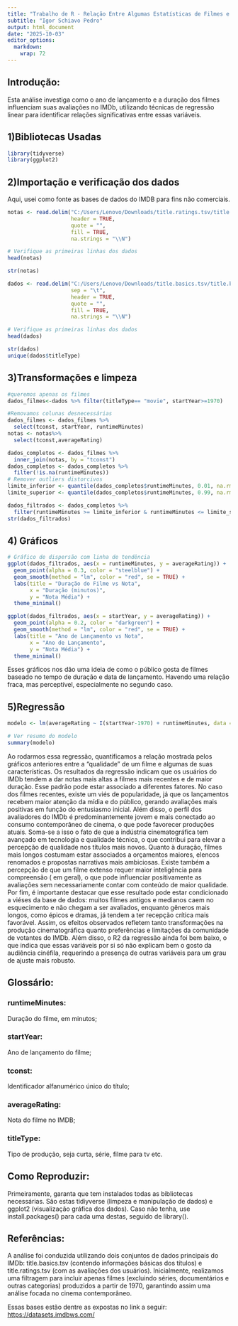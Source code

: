 ---
title: "Trabalho de R - Relação Entre Algumas Estatísticas de Filmes e sua Percepção pelo Público"
subtitle: "Igor Schiavo Pedro"
output: html_document
date: "2025-10-03"
editor_options: 
  markdown: 
    wrap: 72
---

## Introdução:

Esta análise investiga como o ano de lançamento e a duração dos filmes
influenciam suas avaliações no IMDb, utilizando técnicas de regressão
linear para identificar relações significativas entre essas variáveis.

## 1)Bibliotecas Usadas

```{r}
library(tidyverse)
library(ggplot2)
```

## 2)Importação e verificação dos dados 
Aqui, usei como fonte as bases de dados do IMDB para fins não comerciais.

```{r}
notas <- read.delim("C:/Users/Lenovo/Downloads/title.ratings.tsv/title.ratings.tsv", sep = "\t", 
                    header = TRUE,
                    quote = "", 
                    fill = TRUE,
                    na.strings = "\\N")

# Verifique as primeiras linhas dos dados
head(notas)

str(notas)

dados <- read.delim("C:/Users/Lenovo/Downloads/title.basics.tsv/title.basics.tsv", 
                    sep = "\t", 
                    header = TRUE,
                    quote = "", 
                    fill = TRUE,
                    na.strings = "\\N")

# Verifique as primeiras linhas dos dados
head(dados)

str(dados)
unique(dados$titleType)
```

## 3)Transformações e limpeza

```{r}
#queremos apenas os filmes
dados_filmes<-dados %>% filter(titleType== "movie", startYear>=1970)

#Removamos colunas desnecessárias
dados_filmes <- dados_filmes %>%
  select(tconst, startYear, runtimeMinutes)
notas <- notas%>%
  select(tconst,averageRating)

dados_completos <- dados_filmes %>%
  inner_join(notas, by = "tconst")
dados_completos <- dados_completos %>%
  filter(!is.na(runtimeMinutes))
# Remover outliers distorcivos
limite_inferior <- quantile(dados_completos$runtimeMinutes, 0.01, na.rm = TRUE)
limite_superior <- quantile(dados_completos$runtimeMinutes, 0.99, na.rm = TRUE)

dados_filtrados <- dados_completos %>%
  filter(runtimeMinutes >= limite_inferior & runtimeMinutes <= limite_superior)
str(dados_filtrados)
```

## 4) Gráficos

```{r}
# Gráfico de dispersão com linha de tendência
ggplot(dados_filtrados, aes(x = runtimeMinutes, y = averageRating)) +
  geom_point(alpha = 0.3, color = "steelblue") +
  geom_smooth(method = "lm", color = "red", se = TRUE) +
  labs(title = "Duração do Filme vs Nota",
       x = "Duração (minutos)",
       y = "Nota Média") +
  theme_minimal()
```

```{r}
ggplot(dados_filtrados, aes(x = startYear, y = averageRating)) +
  geom_point(alpha = 0.2, color = "darkgreen") +
  geom_smooth(method = "lm", color = "red", se = TRUE) +
  labs(title = "Ano de Lançamento vs Nota",
       x = "Ano de Lançamento",
       y = "Nota Média") +
  theme_minimal()
```

Esses gráficos nos dão uma ideia de como o público gosta de filmes
baseado no tempo de duração e data de lançamento. Havendo uma relação
fraca, mas perceptível, especialmente no segundo caso.

## 5)Regressão

```{r}
modelo <- lm(averageRating ~ I(startYear-1970) + runtimeMinutes, data = dados_filtrados)

# Ver resumo do modelo
summary(modelo)
```

Ao rodarmos essa regressão, quantificamos a relação mostrada pelos
gráficos anteriores entre a "qualidade" de um filme e algumas de suas
características. Os resultados da regressão indicam que os usuários do
IMDb tendem a dar notas mais altas a filmes mais recentes e de maior
duração. Esse padrão pode estar associado a diferentes fatores. No caso
dos filmes recentes, existe um viés de popularidade, já que os
lançamentos recebem maior atenção da mídia e do público, gerando
avaliações mais positivas em função do entusiasmo inicial. Além disso, o
perfil dos avaliadores do IMDb é predominantemente jovem e mais
conectado ao consumo contemporâneo de cinema, o que pode favorecer
produções atuais. Soma-se a isso o fato de que a indústria
cinematográfica tem avançado em tecnologia e qualidade técnica, o que
contribui para elevar a percepção de qualidade nos títulos mais novos.
Quanto à duração, filmes mais longos costumam estar associados a
orçamentos maiores, elencos renomados e propostas narrativas mais
ambiciosas. Existe também a percepção de que um filme extenso requer
maior inteligência para compreensão ( em geral), o que pode influenciar
positivamente as avaliações sem necessariamente contar com conteúdo de
maior qualidade. Por fim, é importante destacar que esse resultado pode
estar condicionado a viéses da base de dados: muitos filmes antigos e
medianos caem no esquecimento e não chegam a ser avaliados, enquanto
gêneros mais longos, como épicos e dramas, já tendem a ter recepção
crítica mais favorável. Assim, os efeitos observados refletem tanto
transformações na produção cinematográfica quanto preferências e
limitações da comunidade de votantes do IMDb. Além disso, o R2 da
regressão ainda foi bem baixo, o que indica que essas variáveis por si
só não explicam bem o gosto da audiência cinéfila, requerindo a presença
de outras variáveis para um grau de ajuste mais robusto.

## Glossário:

### runtimeMinutes:

Duração do filme, em minutos;

### startYear:

Ano de lançamento do filme;

### tconst:

Identificador alfanumérico único do título;

### averageRating:

Nota do filme no IMDB;

### titleType:

Tipo de produção, seja curta, série, filme para tv etc.

## Como Reproduzir:

Primeiramente, garanta que tem instalados todas as bibliotecas
necessárias. São estas tidiyverse (limpeza e manipulação de dados) e
ggplot2 (visualização gráfica dos dados). Caso não tenha, use
install.packages() para cada uma destas, seguido de library().

## Referências:

A análise foi conduzida utilizando dois conjuntos de dados principais do
IMDb: title.basics.tsv (contendo informações básicas dos títulos) e
title.ratings.tsv (com as avaliações dos usuários). Inicialmente,
realizamos uma filtragem para incluir apenas filmes (excluindo séries,
documentários e outras categorias) produzidos a partir de 1970,
garantindo assim uma análise focada no cinema contemporâneo.

Essas bases estão dentre as expostas no link a seguir:
<https://datasets.imdbws.com/>
